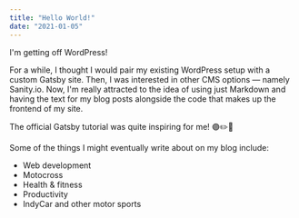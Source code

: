 ```yaml
---
title: "Hello World!"
date: "2021-01-05"
---
```


I'm getting off WordPress!

For a while, I thought I would pair my existing WordPress setup with a custom Gatsby site. Then, I was interested in other CMS options — namely Sanity.io. Now, I'm really attracted to the idea of using just Markdown and having the text for my blog posts alongside the code that makes up the frontend of my site.

The official Gatsby tutorial was quite inspiring for me! 🟣✏️🤩

Some of the things I might eventually write about on my blog include:

- Web development
- Motocross
- Health & fitness
- Productivity
- IndyCar and other motor sports
